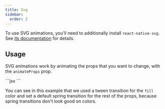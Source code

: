 ```yaml
---
title: Svg
sidebar:
  order: 2
---
```


To use SVG animations, you'll need to additionally install `react-native-svg`. See [its documentation](https://github.com/react-native-svg/react-native-svg#installation) for details.

## Usage

SVG animations work by animating the props that you want to change, with the `animateProps` prop.

<Example name="Svg">
  ```jsx
  <MotionSvg.Svg height="200" width="200">
    <MotionSvg.Rect
      stroke="#555"
      strokeWidth="1"
      animateProps={{
        fill: value ? "#F81FEC" : "#59B0F8",
        x: value ? "60" : "0",
        y: value ? "40" : "10",
        width: value ? "140" : "50",
        height: value ? "140" : "50",
      }}
      transition={{
        default: {
          type: "spring",
          damping: 20,
          stiffness: 300,
        },
        fill: {
          type: "tween",
          duration: 800,
        },
      }}
    />
  </MotionSvg.Svg>
  ```
</Example>

You can see in this example that we used a tween transition for the `fill` color and set a default spring transition for the rest of the props, because spring transitions don't look good on colors.
